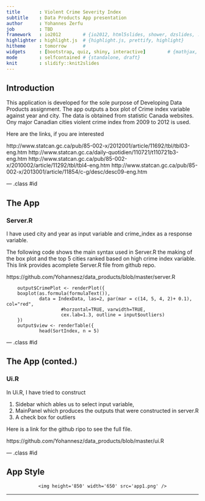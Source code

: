 ```yaml
---
title       : Violent Crime Severity Index
subtitle    : Data Products App presentation
author      : Yohannes Zerfu
job         : TBD
framework   : io2012        # {io2012, html5slides, shower, dzslides, ...}
highlighter : highlight.js  # {highlight.js, prettify, highlight}
hitheme     : tomorrow      # 
widgets     : [bootstrap, quiz, shiny, interactive]        # {mathjax, quiz, bootstrap}
mode        : selfcontained # {standalone, draft}
knit        : slidify::knit2slides
---
```


## Introduction

This application is developed for the sole purpose of Developing Data Products 
assignment. The app outputs a box plot of Crime index variable against year and city.
The data is obtained from statistic Canada websites. Ony major Canadian cities 
violent crime index from 2009 to 2012 is used.

Here are the links, if you are interested

http://www.statcan.gc.ca/pub/85-002-x/2012001/article/11692/tbl/tbl03-eng.htm
http://www.statcan.gc.ca/daily-quotidien/110721/t110721b3-eng.htm
http://www.statcan.gc.ca/pub/85-002-x/2010002/article/11292/tbl/tbl4-eng.htm
http://www.statcan.gc.ca/pub/85-002-x/2013001/article/11854/c-g/desc/desc09-eng.htm
                


--- .class #id 

## The App
### Server.R

I have used city and year as input variable and crime_index as a response variable. 

The following code shows the main syntax used in Server.R the making of the box plot
and the top 5 cities ranked based on high crime index variable. This link provides 
acomplete Server.R file from github repo.

https://github.com/Yohannesz/data_products/blob/master/server.R


        output$CrimePlot <- renderPlot({ 
        boxplot(as.formula(formulaText()), 
                data = IndexData, las=2, par(mar = c(14, 5, 4, 2)+ 0.1), col="red",
                        #horzontal=TRUE, varwidth=TRUE,
                        cex.lab=1.3, outline = input$outliers)
        })
        output$view <- renderTable({
                head(SortIndex, n = 5)



--- .class #id

## The App (conted.)
### Ui.R

In Ui.R, I have tried to construct 

1. Sidebar which ables us to select input variable,
2. MainPanel which produces the outputs that were constructed in server.R  
3. A check box for outliers

Here is a link for the github ripo to see the full file.

https://github.com/Yohannesz/data_products/blob/master/ui.R

--- .class #id

## App Style

<div style='text-align: center;'>
    <img height='850' width='650' src='app1.png' />
</div>
--- 


